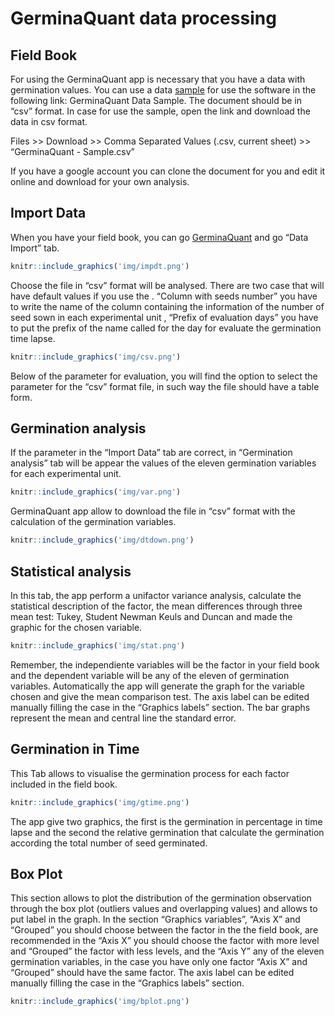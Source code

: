 # GerminaQuant data processing

## Field Book

For using the GerminaQuant app is necessary that you have a data with germination values. You can use a data [sample](https://docs.google.com/spreadsheets/d/1QziIXGOwb8cl3GaARJq6Ez6aU7vND_UHKJnFcAKx0VI/edit#gid=667855537) for use the software in the following link: GerminaQuant Data Sample. The document should be in "csv" format. In case for use the sample, open the link and download the data in csv format.

Files >> Download >> Comma Separated Values (.csv, current sheet) >> "GerminaQuant - Sample.csv"

If you have a google account you can clone the document for you and edit it online and download for your own analysis.

## Import Data

When you have your field book, you can go [GerminaQuant](https://flavjack.shinyapps.io/germinaquant/) and go "Data Import" tab.

```r
knitr::include_graphics('img/impdt.png')
```

Choose the file in "csv" format will be analysed. There are two case that will have default values if you use the . "Column with seeds number" you have to write the name of the column containing the information of the number of seed sown in each experimental unit , "Prefix of evaluation days" you have to put the prefix of the name called for the day for evaluate the germination time lapse. 

```r
knitr::include_graphics('img/csv.png')
```

Below of the parameter for evaluation, you will find the option to select the parameter for the "csv" format file, in such way the file  should have a table form.


## Germination analysis

If the parameter in the "Import Data" tab are correct, in "Germination analysis" tab will be appear the values of the eleven germination variables for each experimental unit.

```r
knitr::include_graphics('img/var.png')
```

GerminaQuant app allow to download the file in "csv" format with the calculation of the germination variables.

```r
knitr::include_graphics('img/dtdown.png')
```

## Statistical analysis

In this tab, the app perform a unifactor variance analysis, calculate the statistical description of the factor, the mean differences through three mean test: Tukey, Student Newman Keuls and Duncan and made the graphic for the chosen variable.

```r
knitr::include_graphics('img/stat.png')
```

Remember, the independiente variables will be the factor in your field book and the dependent variable will be any of the eleven of germination variables. Automatically the app will generate the graph for the variable chosen and give the mean comparison test. The axis label can be edited manually filling the case in the "Graphics labels" section. The bar graphs represent the mean and central line the standard error.

## Germination in Time

This Tab allows to visualise the germination process for each factor included in the field book.

```r
knitr::include_graphics('img/gtime.png')
```

The app give two graphics, the first is the germination in percentage in time lapse and the second the relative germination that calculate the germination according the total number of seed germinated.

## Box Plot

This section allows to plot the distribution of the germination observation through the box plot (outliers values and overlapping values) and allows to put label in the graph. In the section "Graphics variables", "Axis X" and "Grouped" you should choose between the factor in the the field book, are recommended in the "Axis X" you should choose the factor with more level and "Grouped" the factor with less levels, and the "Axis Y" any of the eleven germination variables, in the case you have only one factor  "Axis X" and "Grouped" should have the same factor. The axis label can be edited manually filling the case in the "Graphics labels" section.

```r
knitr::include_graphics('img/bplot.png')
```

